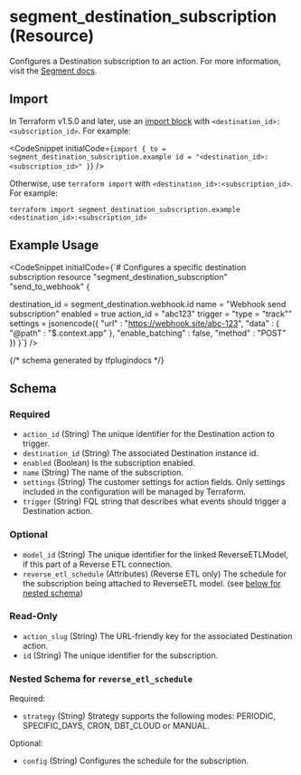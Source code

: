 
# segment_destination_subscription (Resource)

Configures a Destination subscription to an action. For more information, visit the [Segment docs](https://segment.com/docs/connections/destinations/actions/).

## Import

In Terraform v1.5.0 and later, use an [import block](https://developer.hashicorp.com/terraform/language/import) with `<destination_id>:<subscription_id>`. For example:

<CodeSnippet initialCode={`import {
  to = segment_destination_subscription.example
  id = "<destination_id>:<subscription_id>"
}`} />

Otherwise, use `terraform import` with `<destination_id>:<subscription_id>`. For example:

```console
terraform import segment_destination_subscription.example <destination_id>:<subscription_id>
```

## Example Usage


<CodeSnippet initialCode={`# Configures a specific destination subscription
resource "segment_destination_subscription" "send_to_webhook" {

  destination_id = segment_destination.webhook.id
  name           = "Webhook send subscription"
  enabled        = true
  action_id      = "abc123"
  trigger        = "type = \"track\""
  settings = jsonencode({
    "url" : "https://webhook.site/abc-123",
    "data" : {
      "@path" : "$.context.app"
    },
    "enable_batching" : false,
    "method" : "POST"
  })
}`} />

{/* schema generated by tfplugindocs */}
## Schema

### Required

- `action_id` (String) The unique identifier for the Destination action to trigger.
- `destination_id` (String) The associated Destination instance id.
- `enabled` (Boolean) Is the subscription enabled.
- `name` (String) The name of the subscription.
- `settings` (String) The customer settings for action fields. Only settings included in the configuration will be managed by Terraform.
- `trigger` (String) FQL string that describes what events should trigger a Destination action.

### Optional

- `model_id` (String) The unique identifier for the linked ReverseETLModel, if this part of a Reverse ETL connection.
- `reverse_etl_schedule` (Attributes) (Reverse ETL only) The schedule for the subscription being attached to ReverseETL model. (see [below for nested schema](#nestedatt--reverse_etl_schedule))

### Read-Only

- `action_slug` (String) The URL-friendly key for the associated Destination action.
- `id` (String) The unique identifier for the subscription.

<a id="nestedatt--reverse_etl_schedule"></a>
### Nested Schema for `reverse_etl_schedule`

Required:

- `strategy` (String) Strategy supports the following modes: PERIODIC, SPECIFIC_DAYS, CRON, DBT_CLOUD or MANUAL.

Optional:

- `config` (String) Configures the schedule for the subscription.

